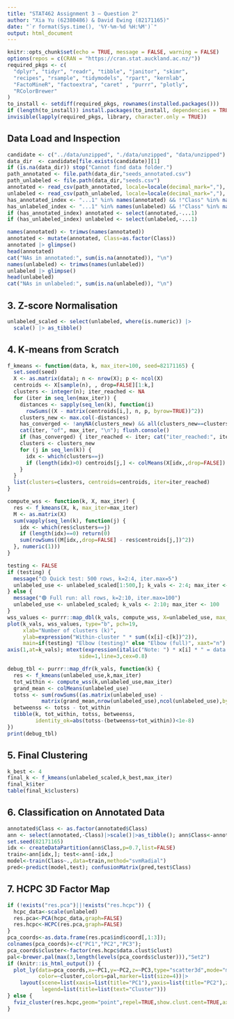 ```yaml
---
title: "STAT462 Assignment 3 – Question 2"
author: "Xia Yu (62380486) & David Ewing (82171165)"
date: "`r format(Sys.time(), '%Y-%m-%d %H:%M')`"
output: html_document
---
```


```r
knitr::opts_chunk$set(echo = TRUE, message = FALSE, warning = FALSE)
options(repos = c(CRAN = "https://cran.stat.auckland.ac.nz/"))
required_pkgs <- c(
  "dplyr", "tidyr", "readr", "tibble", "janitor", "skimr",
  "recipes", "rsample", "tidymodels", "rpart", "kernlab",
  "FactoMineR", "factoextra", "caret" , "purrr", "plotly",
  "RColorBrewer"
)
to_install <- setdiff(required_pkgs, rownames(installed.packages()))
if (length(to_install)) install.packages(to_install, dependencies = TRUE)
invisible(lapply(required_pkgs, library, character.only = TRUE))
```

## Data Load and Inspection

```r
candidate <- c("../data/unzipped", "./data/unzipped", "data/unzipped")
data_dir  <- candidate[file.exists(candidate)][1]
if (is.na(data_dir)) stop("Cannot find data folder.")
path_annotated <- file.path(data_dir,"seeds_annotated.csv")
path_unlabeled <- file.path(data_dir,"seeds.csv")
annotated <- read_csv(path_annotated, locale=locale(decimal_mark=","), show_col_types=FALSE)
unlabeled <- read_csv(path_unlabeled, locale=locale(decimal_mark=","), show_col_types=FALSE)
has_annotated_index <- "...1" %in% names(annotated) && !"Class" %in% names(annotated)
has_unlabeled_index <- "...1" %in% names(unlabeled) && !"Class" %in% names(unlabeled)
if (has_annotated_index) annotated <- select(annotated,-...1)
if (has_unlabeled_index) unlabeled <- select(unlabeled,-...1)
```

```r
names(annotated) <- trimws(names(annotated))
annotated <- mutate(annotated, Class=as.factor(Class))
annotated |> glimpse()
head(annotated)
cat("NAs in annotated:", sum(is.na(annotated)), "\n")
names(unlabeled) <- trimws(names(unlabeled))
unlabeled |> glimpse()
head(unlabeled)
cat("NAs in unlabeled:", sum(is.na(unlabeled)), "\n")
```

## 3. Z-score Normalisation

```r
unlabeled_scaled <- select(unlabeled, where(is.numeric)) |>
  scale() |> as_tibble()
```

## 4. K‑means from Scratch

```r
f_kmeans <- function(data, k, max_iter=100, seed=82171165) {
  set.seed(seed)
  X <- as.matrix(data); n <- nrow(X); p <- ncol(X)
  centroids <- X[sample(n), , drop=FALSE][1:k,]
  clusters <- integer(n); iter_reached <- NA
  for (iter in seq_len(max_iter)) {
    distances <- sapply(seq_len(k), function(i)
      rowSums((X - matrix(centroids[i,], n, p, byrow=TRUE))^2))
    clusters_new <- max.col(-distances)
    has_converged <- !anyNA(clusters_new) && all(clusters_new==clusters)
    cat(iter, "of", max_iter, "\n"); flush.console()
    if (has_converged) { iter_reached <- iter; cat("iter_reached:", iter_reached, "\n"); break }
    clusters <- clusters_new
    for (j in seq_len(k)) {
      idx <- which(clusters==j)
      if (length(idx)>0) centroids[j,] <- colMeans(X[idx,,drop=FALSE])
    }
  }
  list(clusters=clusters, centroids=centroids, iter=iter_reached)
}

compute_wss <- function(k, X, max_iter) {
  res <- f_kmeans(X, k, max_iter=max_iter)
  M <- as.matrix(X)
  sum(vapply(seq_len(k), function(j) {
    idx <- which(res$clusters==j)
    if (length(idx)==0) return(0)
    sum(rowSums((M[idx,,drop=FALSE] - res$centroids[j,])^2))
  }, numeric(1)))
}
```

```r
testing <- FALSE
if (testing) {
  message("🟡 Quick test: 500 rows, k=2:4, iter.max=5")
  unlabeled_use <- unlabeled_scaled[1:500,]; k_vals <- 2:4; max_iter <- 5
} else {
  message("🟢 Full run: all rows, k=2:10, iter.max=100")
  unlabeled_use <- unlabeled_scaled; k_vals <- 2:10; max_iter <- 100
}
wss_values <- purrr::map_dbl(k_vals, compute_wss, X=unlabeled_use, max_iter=max_iter)
plot(k_vals, wss_values, type="b", pch=19,
     xlab="Number of clusters (k)", 
     ylab=expression("Within-cluster " * sum((x[i]-c[k])^2)),
     main=if(testing) "Elbow (testing)" else "Elbow (full)", xaxt="n")
axis(1,at=k_vals); mtext(expression(italic("Note: ") * x[i] * " = data point, " * c[k] * " = centroid"),
                       side=1,line=3,cex=0.8)
```

```r
debug_tbl <- purrr::map_dfr(k_vals, function(k) {
  res <- f_kmeans(unlabeled_use,k,max_iter)
  tot_within <- compute_wss(k,unlabeled_use,max_iter)
  grand_mean <- colMeans(unlabeled_use)
  totss <- sum(rowSums((as.matrix(unlabeled_use) -
           matrix(grand_mean,nrow(unlabeled_use),ncol(unlabeled_use),byrow=TRUE))^2))
  betweenss <- totss - tot_within
  tibble(k, tot_within, totss, betweenss,
         identity_ok=abs(totss-(betweenss+tot_within))<1e-8)
})
print(debug_tbl)
```

## 5. Final Clustering

```r
k_best <- 4
final_k <- f_kmeans(unlabeled_scaled,k_best,max_iter)
final_k$iter
table(final_k$clusters)
```

## 6. Classification on Annotated Data

```r
annotated$Class <- as.factor(annotated$Class)
ann <- select(annotated,-Class)|>scale()|>as_tibble(); ann$Class<-annotated$Class
set.seed(82171165)
idx <- createDataPartition(ann$Class,p=0.7,list=FALSE)
train<-ann[idx,]; test<-ann[-idx,]
model<-train(Class~.,data=train,method="svmRadial")
pred<-predict(model,test); confusionMatrix(pred,test$Class)
```

## 7. HCPC 3D Factor Map

```r
if (!exists("res.pca")||!exists("res.hcpc")) {
  hcpc_data<-scale(unlabeled)
  res.pca<-PCA(hcpc_data,graph=FALSE)
  res.hcpc<-HCPC(res.pca,graph=FALSE)
}
pca_coords<-as.data.frame(res.pca$ind$coord[,1:3]);
colnames(pca_coords)<-c("PC1","PC2","PC3");
pca_coords$cluster<-factor(res.hcpc$data.clust$clust)
pal<-brewer.pal(max(3,length(levels(pca_coords$cluster))),"Set2")
if (knitr::is_html_output()) {
  plot_ly(data=pca_coords,x=~PC1,y=~PC2,z=~PC3,type="scatter3d",mode="markers",
          color=~cluster,colors=pal,marker=list(size=4))|>
    layout(scene=list(xaxis=list(title="PC1"),yaxis=list(title="PC2"),zaxis=list(title="PC3")),
           legend=list(title=list(text="Cluster")))
} else {
  fviz_cluster(res.hcpc,geom="point",repel=TRUE,show.clust.cent=TRUE,axes=c(1,2),palette=pal)
}
```
